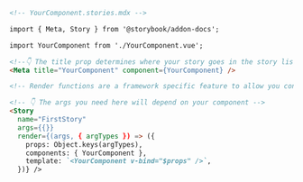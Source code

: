 ```md
<!-- YourComponent.stories.mdx -->

import { Meta, Story } from '@storybook/addon-docs';

import YourComponent from './YourComponent.vue';

<!--👇 The title prop determines where your story goes in the story list -->
<Meta title="YourComponent" component={YourComponent} />

<!-- Render functions are a framework specific feature to allow you control on how the component renders -->

<!-- 👇 The args you need here will depend on your component -->
<Story
  name="FirstStory"
  args={{}}
  render={(args, { argTypes }) => ({
    props: Object.keys(argTypes),
    components: { YourComponent },
    template: `<YourComponent v-bind="$props" />`,
  })} />
```
